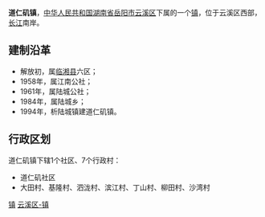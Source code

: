 {{中国乡级行政区<!---乡级行政区专用模板--->
|行政区全称 = 道仁矶镇
|景观照片文件名 = 
|景观照片描述 = 
|位置图文件名 = 
|位置图描述 = 
|汉语拼音 = 
|通用拼音 = 
|上级行政区 = [[湖南省|湖南省]][[岳阳市|岳阳市]][[云溪区|云溪区]]
|行政区类别 = 镇
|行政区划代码 = 430603103
|建置时间 = 1994年
|政府驻地 = 道仁矶
|地理坐标 = 
|毗邻 = 
|行政区划 = 8
|村委会 = 7
|居委会 = 1
|总面积 = 57.1平方公里
|户籍人口 = 0.9万
|户籍人口年份 = 
|常住人口 = 
|常住人口年份 = 
|人口密度 = 
|GDP = 
|GDP年份 = 
|邮政编码 = 414009
|电话区号 = 
|时区 = UTC+8（[[东八区|东八区]]）
|官方网站 = 
|网站名称 = 
}}
'''道仁矶镇'''，[[中华人民共和国|中华人民共和国]][[湖南省|湖南省]][[岳阳市|岳阳市]][[云溪区|云溪区]]下属的一个[[镇|镇]]，位于云溪区西部，[[长江|长江]]南岸。

==建制沿革==
*解放初，属[[临湘县_(北宋)|临湘县]]六区；
*1958年，属江南公社；
*1961年，属陆城公社；
*1984年，属陆城乡；
*1994年，析陆城镇建道仁矶镇。

==行政区划==
道仁矶镇下辖1个社区、7个行政村：
*道仁矶社区
*大田村、基隆村、泗泷村、滨江村、丁山村、柳田村、沙湾村

{{湖南小作品}}
{{岳阳市云溪区行政区划}}

[[Category:云溪区行政区划|镇]]
[[Category:岳阳乡镇|云溪区-镇]]